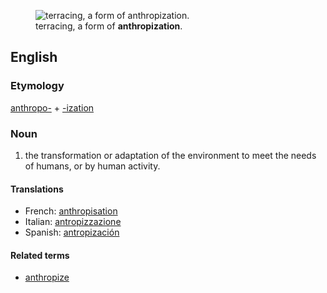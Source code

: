 [[Image:Landscape in Sa Pa (Vietnam).jpg|thumb|terracing, a form of '''anthropization'''.]]
==English==

===Etymology===
[[anthropo-]] + [[-ization]]

===Noun===
{{en-noun|-}}

# {{context|ecology}} the transformation or adaptation of the environment to meet the needs of humans, or by human activity.

====Translations====
*French: [[anthropisation]]{{f}}
*Italian: [[antropizzazione]] {{f}}
*Spanish: [[antropización]] {{f}}

====Related terms====
*[[anthropize]]